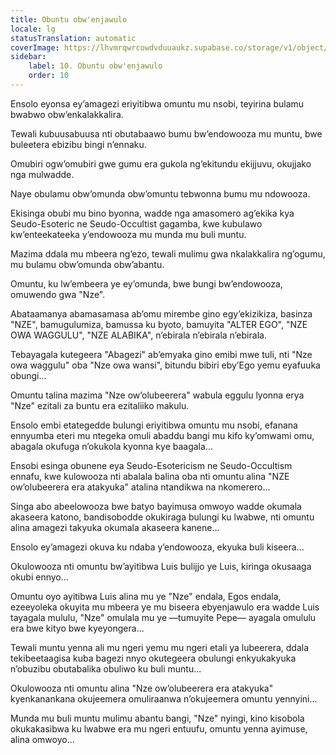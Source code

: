 ```yaml
---
title: Obuntu obw'enjawulo
locale: lg
statusTranslation: automatic
coverImage: https://lhvmrqwrcowdvduuaukz.supabase.co/storage/v1/object/public/strapi-uploads/small_cover-tratado-de-psicologia-revolucionaria.webp-5e15e1cec4e0ebebcde5d7fc7565d8fd.webp
sidebar:
    label: 10. Obuntu obw'enjawulo
    order: 10
---
```

Ensolo eyonsa ey’amagezi eriyitibwa omuntu mu nsobi, teyirina bulamu bwabwo obw’enkalakkalira.

Tewali kubuusabuusa nti obutabaawo bumu bw’endowooza mu muntu, bwe buleetera ebizibu bingi n’ennaku.

Omubiri ogw’omubiri gwe gumu era gukola ng’ekitundu ekijjuvu, okujjako nga mulwadde.

Naye obulamu obw’omunda obw’omuntu tebwonna bumu mu ndowooza.

Ekisinga obubi mu bino byonna, wadde nga amasomero ag’ekika kya Seudo-Esoteric ne Seudo-Occultist gagamba, kwe kubulawo kw’enteekateeka y’endowooza mu munda mu buli muntu.

Mazima ddala mu mbeera ng’ezo, tewali mulimu gwa nkalakkalira ng’ogumu, mu bulamu obw’omunda obw’abantu.

Omuntu, ku lw’embeera ye ey’omunda, bwe bungi bw’endowooza, omuwendo gwa "Nze".

Abataamanya abamasamasa ab’omu mirembe gino egy’ekizikiza, basinza "NZE", bamugulumiza, bamussa ku byoto, bamuyita "ALTER EGO", "NZE OWA WAGGULU", "NZE ALABIKA", n’ebirala n’ebirala n’ebirala.

Tebayagala kutegeera "Abagezi" ab’emyaka gino emibi mwe tuli, nti "Nze owa waggulu" oba "Nze owa wansi", bitundu bibiri eby’Ego yemu eyafuuka obungi...

Omuntu talina mazima "Nze ow’olubeerera" wabula eggulu lyonna erya "Nze" ezitali za buntu era ezitaliiko makulu.

Ensolo embi etategedde bulungi eriyitibwa omuntu mu nsobi, efanana ennyumba eteri mu ntegeka omuli abaddu bangi mu kifo ky’omwami omu, abagala okufuga n’okukola kyonna kye baagala...

Ensobi esinga obunene eya Seudo-Esotericism ne Seudo-Occultism ennafu, kwe kulowooza nti abalala balina oba nti omuntu alina "NZE ow’olubeerera era atakyuka" atalina ntandikwa na nkomerero...

Singa abo abeelowooza bwe batyo bayimusa omwoyo wadde okumala akaseera katono, bandisobodde okukiraga bulungi ku lwabwe, nti omuntu alina amagezi takyuka okumala akaseera kanene...

Ensolo ey’amagezi okuva ku ndaba y’endowooza, ekyuka buli kiseera...

Okulowooza nti omuntu bw’ayitibwa Luis bulijjo ye Luis, kiringa okusaaga okubi ennyo...

Omuntu oyo ayitibwa Luis alina mu ye "Nze" endala, Egos endala, ezeeyoleka okuyita mu mbeera ye mu biseera ebyenjawulo era wadde Luis tayagala mululu, "Nze" omulala mu ye —tumuyite Pepe— ayagala omululu era bwe kityo bwe kyeyongera...

Tewali muntu yenna ali mu ngeri yemu mu ngeri etali ya lubeerera, ddala tekibeetaagisa kuba bagezi nnyo okutegeera obulungi enkyukakyuka n’obuzibu obutabalika obuliwo ku buli muntu...

Okulowooza nti omuntu alina "Nze ow’olubeerera era atakyuka" kyenkanankana okujeemera omuliraanwa n’okujeemera omuntu yennyini...

Munda mu buli muntu mulimu abantu bangi, "Nze" nyingi, kino kisobola okukakasibwa ku lwabwe era mu ngeri entuufu, omuntu yenna ayimuse, alina omwoyo...

